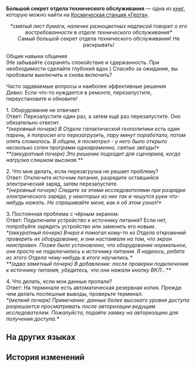 {{Книга Инфобокс
|id           = 134
|Название     = Большой секрет отдела технического обслуживания
|Изображение  = Item Journal.png
|Мир          = Космическая станция «Герта»
|Томов        = 1
|Автор        = <!--нужно добавить-->
|Описание     = Рукописные записи отдела технического обслуживания, содержащие конфиденциальную информацию отдела. Они были утеряны после нападения на космическую станцию.
|Том1         = {{tx}}
|Источник1    = {{tx|Отсутствует источник}}
|Персонажи    = 
|Фракции      = 
}}
'''Большой секрет отдела технического обслуживания''' — одна из [[Книги|книг]], которую можно найти на [[Космическая станция «Герта»]].
<!--
==Получение==
<gallery>
Книга НАЗВАНИЕ.png|НАЗВАНИЕ
Локация НАЗВАНИЕ.png|Расположение на карте. Ближайший пространственный якорь «[[НАЗВАНИЕ]]»
</gallery>
-->
<div align="center">''*смятый лист бумаги, наличие разноцветных надписей говорит о его востребованности в отделе технического обслуживания*''<br />
Самый большой секрет отдела технического обслуживания! Не раскрывать!</div>

Общие навыки общения<br />
(Не забывайте сохранять спокойствие и сдержанность. При необходимости сделайте глубокий вдох.) Спасибо за ожидание, вы пробовали выключить и снова включить?

Часто задаваемые вопросы и наиболее эффективные решения<br />
Девиз: Если что-то нуждается в ремонте, перезапустите, переустановите и обновите!

1. Оборудование не отвечает.<br />
Ответ: Перезапустите один раз, а затем ещё раз перезапустите. Оно обязательно ответит.<br />
''*(неровный почерк) В Отделе галактической геополитики есть один парень, я попросил его перезагрузить, пару минут поработало, потом опять сломалось. В общем, я посмотрел - у него было открыто несколько сотен программ одновременно, святые звёзды!*''<br />
''**(аккуратный почерк) Это решение подходит для сценариев, когда нагрузка слишком высокая.**''

2. Что мне делать, если перезагрузка не решает проблему?<br />
Ответ: Отключите источник питания, разрядите оставшийся электрический заряд, затем перезапустите.<br />
''*(неровный почерк) Следите за этими исследователями при разрядке электрического заряда, у некоторых из них так и чешутся руки что-нибудь нажать. Не спрашивайте меня, как я об этом узнал!*''

3. Постоянная проблема с чёрным экраном.<br />
Ответ: Подключили устройство к источнику питания? Если нет, попробуйте зарядить устройство или заменить его новым.<br />
''*(аккуратный почерк) Вчера я помогал кому-то из Отдела откровений проверить их оборудование, и они настаивали на том, что экран неисправен. Позже было установлено, что оборудование нормальное, они просто не подключились к источнику питания. Я надеюсь, ребята из этого Отдела чему-нибудь в итоге научились.*''<br />
''**(едва заметный почерк) В добавление: после проверки подключения к источнику питания, убедитесь, что они нажали кнопку ВКЛ...**''

4. Что делать, если мои данные пропали?<br />
Ответ: На терминале есть автоматическая резервная копия. Прежде чем делать поспешные выводы, проверьте терминал.<br />
''*(мелкий почерк) Примечание: данные более высокого уровня доступа разрешается просматривать после авторизации ведущим исследователем. Пожалуйста, подайте заявку на авторизацию для получения доступа.*''

==На других языках==
{{На других языках
|en   = The Well-Kept Secret of the Maintenance Department
|zhs  = 维修科室的不传之秘
|zht  = 維修科室的不傳之秘
|ja   = メンテナンス課の知られざる秘密
|ko   = 정비과의 알려지지 않은 비밀
|es   = Los secretos mejor guardados del Departamento de Mantenimiento
|fr   = Le secret bien gardé du Département de la maintenance
|ru   = Большой секрет отдела технического обслуживания
|th   = ความลับที่ไม่แพร่งพรายของแผนกซ่อมบำรุง
|vi   = Bí Quyết Bất Truyền Của Phòng Bảo Trì
|de   = Das gut gehütete Geheimnis der Wartungsabteilung
|id   = Rahasia Departemen Pemeliharaan yang Terjaga dengan Baik
|pt   = O Segredo Bem Guardado do Departamento de Manutenção
}}

==История изменений==
{{История изменений|2.7}}